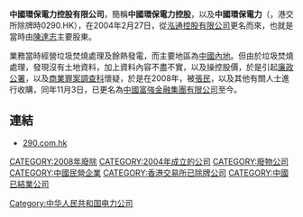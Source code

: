 '''中國環保電力控股有限公司 '''，簡稱'''中國環保電力控股'''，以及'''中國環保電力'''（'''{{lang-en|CHINA CONSERVATIONAL POWER HOLDINGS LIMITED}}'''，港交所除牌時0290.HK），在2004年2月27日，從[[泓通控股有限公司|泓通控股有限公司]]更名而來，也就是當時由[[陳達志|陳達志]]主要股東。

業務當時經營垃圾焚燒處理及餘熱發電，而主要地區為[[中國內地|中國內地]]。但由於垃圾焚燒處理，發現沒有土地資料，加上資料內容不盡不實，以及操控股價，於是引起[[廉政公署|廉政公署]]，以及[[商業罪案調查科|商業罪案調查科]]懷疑，於是在2008年，被[[張民|張民]]，以及其他有關人士進行收購，同年11月3日，已更名為[[中國富強金融集團有限公司|中國富強金融集團有限公司]]至今。

==連結==
*[http://www.290.com.hk 290.com.hk]{{Wayback|url=http://www.290.com.hk/ |date=20200729222628 }}

[[CATEGORY:2008年廢除|CATEGORY:2008年廢除]]
[[CATEGORY:2004年成立的公司|CATEGORY:2004年成立的公司]]
[[CATEGORY:廢物公司|CATEGORY:廢物公司]]
[[CATEGORY:中國民營企業|CATEGORY:中國民營企業]]
[[CATEGORY:香港交易所已除牌公司|CATEGORY:香港交易所已除牌公司]]
[[CATEGORY:中國已結業公司|CATEGORY:中國已結業公司]]
[[Category:中华人民共和国电力公司|Category:中华人民共和国电力公司]]